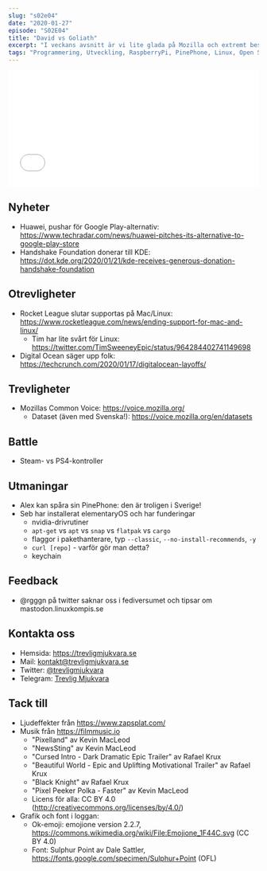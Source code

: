 ```yaml
---
slug: "s02e04"
date: "2020-01-27"
episode: "S02E04"
title: "David vs Goliath"
excerpt: "I veckans avsnitt är vi lite glada på Mozilla och extremt besvikna på Epic och Rocket League. Som vanligt diskuterar vi trevligheter, otrevligheter och nyheter. Seb har påbörjat sin Linux-resa och har lite frågor och reflektioner som diskuteras med Alex."
tags: "Programmering, Utveckling, RaspberryPi, PinePhone, Linux, Open Source, Rocket League, Epic, Huawei, Mozilla, Digital Ocean, KDE, Handshake foundation, elementaryOS"
---
```



<!-- Går det inte att sätta några av dessa dynamiskt utifrån värdena på slugsen där uppe? -->

<SEO title="S02E04 - David vs Goliath" />
<div style="width: 100%;">
  <iframe
    src="AWDAWDAWDAWDAWD"
    width="100%"
    height="232"
    frameborder="0"
    allowtransparency="true"
    allow="encrypted-media"
  ></iframe>
</div>

## Nyheter

- Huawei, pushar för Google Play-alternativ: https://www.techradar.com/news/huawei-pitches-its-alternative-to-google-play-store
- Handshake Foundation donerar till KDE: https://dot.kde.org/2020/01/21/kde-receives-generous-donation-handshake-foundation

## Otrevligheter

- Rocket League slutar supportas på Mac/Linux: https://www.rocketleague.com/news/ending-support-for-mac-and-linux/
  - Tim har lite svårt för Linux: https://twitter.com/TimSweeneyEpic/status/964284402741149698
- Digital Ocean säger upp folk: https://techcrunch.com/2020/01/17/digitalocean-layoffs/

## Trevligheter

- Mozillas Common Voice: https://voice.mozilla.org/
  - Dataset (även med Svenska!): https://voice.mozilla.org/en/datasets

## Battle

- Steam- vs PS4-kontroller

## Utmaningar

- Alex kan spåra sin PinePhone: den är troligen i Sverige!
- Seb har installerat elementaryOS och har funderingar
  - nvidia-drivrutiner
  - `apt-get` vs `apt` vs `snap` vs `flatpak` vs `cargo`
  - flaggor i pakethanterare, typ `--classic`, `--no-install-recommends`, `-y`
  - `curl [repo]` - varför gör man detta?
  - keychain

## Feedback

- @rgggn på twitter saknar oss i fediversumet och tipsar om mastodon.linuxkompis.se

## Kontakta oss

- Hemsida: https://trevligmjukvara.se
- Mail: kontakt@trevligmjukvara.se
- Twitter: [@trevligmjukvara](https://twitter.com/trevligmjukvara)
- Telegram: [Trevlig Mjukvara](https://t.me/trevligmjukvara)

## Tack till

- Ljudeffekter från https://www.zapsplat.com/
- Musik från https://filmmusic.io
  - "Pixelland" av Kevin MacLeod
  - "NewsSting" av Kevin MacLeod
  - "Cursed Intro - Dark Dramatic Epic Trailer" av Rafael Krux
  - "Beautiful World - Epic and Uplifting Motivational Trailer" av Rafael Krux
  - "Black Knight" av Rafael Krux
  - "Pixel Peeker Polka - Faster" av Kevin MacLeod
  - Licens för alla: CC BY 4.0 (http://creativecommons.org/licenses/by/4.0/)
- Grafik och font i loggan:
  - Ok-emoji: emojione version 2.2.7, https://commons.wikimedia.org/wiki/File:Emojione_1F44C.svg (CC BY 4.0)
  - Font: Sulphur Point av Dale Sattler, https://fonts.google.com/specimen/Sulphur+Point (OFL)
